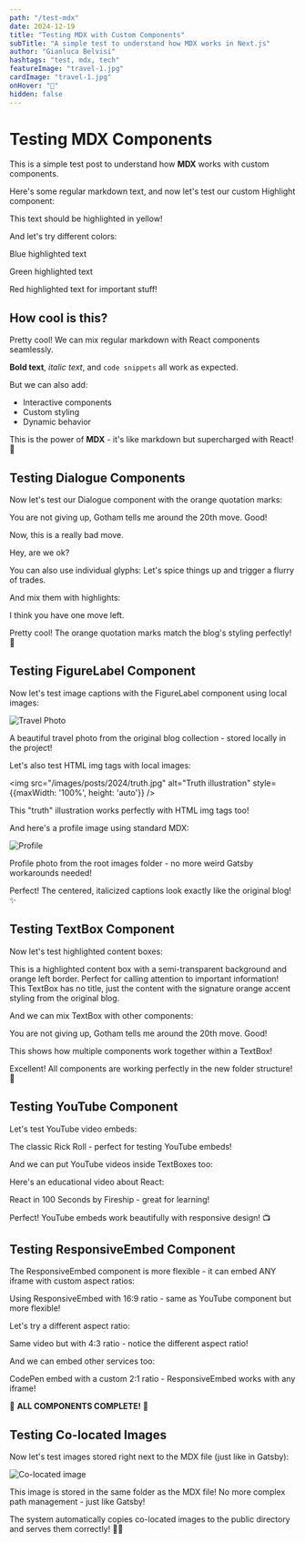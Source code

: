 ```yaml
---
path: "/test-mdx"
date: 2024-12-19
title: "Testing MDX with Custom Components"
subTitle: "A simple test to understand how MDX works in Next.js"
author: "Gianluca Belvisi"
hashtags: "test, mdx, tech"
featureImage: "travel-1.jpg"
cardImage: "travel-1.jpg"
onHover: "🧪"
hidden: false
---
```


# Testing MDX Components

This is a simple test post to understand how **MDX** works with custom components.

Here's some regular markdown text, and now let's test our custom Highlight component:

<Highlight>This text should be highlighted in yellow!</Highlight>

And let's try different colors:

<Highlight color="blue">Blue highlighted text</Highlight>

<Highlight color="green">Green highlighted text</Highlight>

<Highlight color="red">Red highlighted text for important stuff!</Highlight>

## How cool is this?

Pretty cool! We can mix regular markdown with React components seamlessly.

**Bold text**, *italic text*, and `code snippets` all work as expected.

But we can also add:
- Interactive components
- Custom styling
- Dynamic behavior

This is the power of **MDX** - it's like markdown but supercharged with React! 🚀

## Testing Dialogue Components

Now let's test our Dialogue component with the orange quotation marks:

<Dialogue>You are not giving up, Gotham tells me around the 20th move. Good!</Dialogue>

<Dialogue>Now, this is a really bad move.</Dialogue>

<Dialogue>Hey, are we ok?</Dialogue>

You can also use individual glyphs: <GlyphLeft/>Let's spice things up<GlyphRight/> and trigger a flurry of trades.

And mix them with highlights:

<Dialogue>I think you have <Highlight color="red">one move left</Highlight>.</Dialogue>

Pretty cool! The orange quotation marks match the blog's styling perfectly! 🎯

## Testing FigureLabel Component

Now let's test image captions with the FigureLabel component using local images:

![Travel Photo](/images/posts/2024/travel-1.jpg)

<FigureLabel>A beautiful travel photo from the original blog collection - stored locally in the project!</FigureLabel>

Let's also test HTML img tags with local images:

<img src="/images/posts/2024/truth.jpg" alt="Truth illustration" style={{maxWidth: '100%', height: 'auto'}} />

<FigureLabel>This "truth" illustration works perfectly with HTML img tags too!</FigureLabel>

And here's a profile image using standard MDX:

![Profile](/images/gianluca-1.jpg)

<FigureLabel>Profile photo from the root images folder - no more weird Gatsby workarounds needed!</FigureLabel>

Perfect! The centered, italicized captions look exactly like the original blog! ✨

## Testing TextBox Component

Now let's test highlighted content boxes:

<TextBox title="Important Notice">
This is a highlighted content box with a semi-transparent background and orange left border. Perfect for calling attention to important information!
</TextBox>

<TextBox>
This TextBox has no title, just the content with the signature orange accent styling from the original blog.
</TextBox>

And we can mix TextBox with other components:

<TextBox title="Chess Wisdom">
<Dialogue>You are not giving up, Gotham tells me around the 20th move. Good!</Dialogue>

This shows how <Highlight>multiple components work together</Highlight> within a TextBox!
</TextBox>

Excellent! All components are working perfectly in the new folder structure! 🎯

## Testing YouTube Component

Let's test YouTube video embeds:

<YouTube source="dQw4w9WgXcQ" />

<FigureLabel>The classic Rick Roll - perfect for testing YouTube embeds!</FigureLabel>

And we can put YouTube videos inside TextBoxes too:

<TextBox title="Featured Video">
Here's an educational video about React:

<YouTube source="Ke90Tje7VS0" />

<FigureLabel>React in 100 Seconds by Fireship - great for learning!</FigureLabel>
</TextBox>

Perfect! YouTube embeds work beautifully with responsive design! 📺

## Testing ResponsiveEmbed Component

The ResponsiveEmbed component is more flexible - it can embed ANY iframe with custom aspect ratios:

<ResponsiveEmbed src="https://www.youtube.com/embed/Ke90Tje7VS0" ratio="16:9" />

<FigureLabel>Using ResponsiveEmbed with 16:9 ratio - same as YouTube component but more flexible!</FigureLabel>

Let's try a different aspect ratio:

<ResponsiveEmbed src="https://www.youtube.com/embed/dQw4w9WgXcQ" ratio="4:3" />

<FigureLabel>Same video but with 4:3 ratio - notice the different aspect ratio!</FigureLabel>

And we can embed other services too:

<ResponsiveEmbed 
  src="https://codepen.io/team/codepen/embed/PNaGbb" 
  ratio="2:1" 
  title="CodePen Embed"
/>

<FigureLabel>CodePen embed with a custom 2:1 ratio - ResponsiveEmbed works with any iframe!</FigureLabel>

🎉 **ALL COMPONENTS COMPLETE!** 🎉

## Testing Co-located Images

Now let's test images stored right next to the MDX file (just like in Gatsby):

![Co-located image](travel-1.jpg)

<FigureLabel>This image is stored in the same folder as the MDX file! No more complex path management - just like Gatsby!</FigureLabel>

The system automatically copies co-located images to the public directory and serves them correctly! 📁✨ 